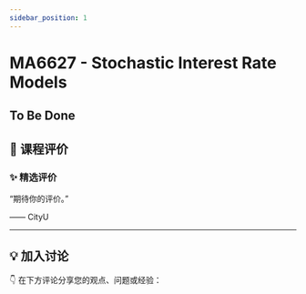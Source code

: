 ```yaml
---
sidebar_position: 1
---
```



# MA6627 - Stochastic Interest Rate Models

## To Be Done

## **💬 课程评价**

### ✨ **精选评价**
<div className={commentStyles.commentBox}>
    <p className={commentStyles.commentText}>
        “期待你的评价。”
    </p>
    <p className={commentStyles.commentAuthor}>—— CityU</p>
</div>

---

## **💡 加入讨论**

👇 在下方评论分享您的观点、问题或经验：
<Utterances />
